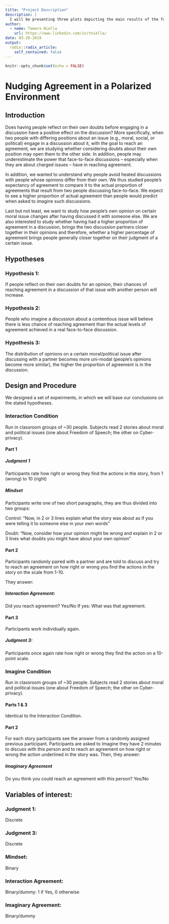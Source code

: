 ```yaml
---
title: "Project Description"
description: |
  I will be presenting three plots depicting the main results of the following research project. The data used for this publication is a simulated data set of a portion of the original data set obtained from actual data collection through different experiment sessions. 
author:
  - name: Tamara Niella
    url: https://www.linkedin.com/in/tniella/
date: 03-20-2019
output:
  radix::radix_article:
    self_contained: false
---
```


```r
knitr::opts_chunk$set(echo = FALSE)
```


# Nudging Agreement in a Polarized Environment 

## Introduction 

Does having people reflect on their own doubts before engaging in a discussion have a positive effect on the discussion? More specifically, when two people with differing positions about an issue (e.g., moral, social, or political) engage in a discussion about it, with the goal to reach an agreement, we are studying whether considering doubts about their own position may open them to the other side. In addition, people may underestimate the power that face-to-face discussions – especially when they are about charged issues – have in reaching agreement. 

In addition, we wanted to understand why people avoid heated discussions with people whose opinions differ from their own. We thus studied people’s expectancy of agreement to compare it to the actual proportion of agreements that result from two people discussing face-to-face. We expect to see a higher proportion of actual agreement than people would predict when asked to imagine such discussions. 

Last but not least, we want to study how people's own opinion on certain moral issue changes after having discussed it with someone else. We are also interested to study whether having had a higher proportion of agreement in a discussion, brings the two discussion partners closer together in their opinions and therefore, whether a higher percentage of agreement brings people generally closer together on their judgment of a certain issue. 

## Hypotheses 

### Hypothesis 1: 

If people reflect on their own doubts for an opinion, their chances of reaching agreement in a discussion of that issue with another person will increase.

### Hypothesis 2: 

People who imagine a discussion about a contentious issue will believe there is less chance of reaching agreement than the actual levels of agreement achieved in a real face-to-face discussion. 

### Hypothesis 3: 

The distribution of opinions on a certain moral/political issue after discussing with a partner becomes more uni-modal (people's opinions become more similar), the higher the proportion of agreement is in the discussion. 

## Design and Procedure 

We designed a set of expeirments, in which we will base our conclusions on the stated hypotheses. 

### Interaction Condition 

Run in classroom groups of ~30 people. 
Subjects read 2 stories about moral and political issues (one about Freedom of Speech; the other on Cyber-privacy). 

#### Part 1 

##### Judgment 1

Participants rate how right or wrong they find the actions in the story, from 1 (wrong) to 10 (right)

##### Mindset 

Participants write one of two short paragraphs, they are thus divided into two groups: 

Control: 
“Now, in 2 or 3 lines explain what the story was about as if you were telling it to someone else in your own words”

Doubt: 
“Now, consider how your opinion might be wrong and explain in 2 or 3 lines what doubts you might have about your own opinion”

#### Part 2

Participants randomly paired with a partner and are told to discuss and try to reach an agreement on how right or wrong you find the actions in the story on the scale from 1-10.

They answer: 

##### Interaction Agreement: 

Did you reach agreement? Yes/No
If yes: What was that agreement. 


#### Part 3

Participants work individually again. 

##### Judgment 3:

Participants once again rate how right or wrong they find the action on a 10-point scale. 

### Imagine Condition 

Run in classroom groups of ~30 people. 
Subjects read 2 stories about moral and political issues (one about Freedom of Speech; the other on Cyber-privacy). 

#### Parts 1 & 3

Identical to the Interaction Condition. 

#### Part 2 

For each story participants see the answer from a randomly assigned previous participant. 
Participants are asked to Imagine they have 2 minutes to discuss with this person and to reach an agreement on how right or wrong the action underlined in the story  was. 
Then, they answer:

##### Imaginary Agreement

Do you think you could reach an agreement with this person? Yes/No 


## Variables of interest: 

### Judgment 1:

Discrete

### Judgment 3:

Discrete

### Mindset:

Binary

### Interaction Agreement: 

Binary/dummy: 1 if Yes, 0 otherwise 

### Imaginary Agreement: 

Binary/dummy 













